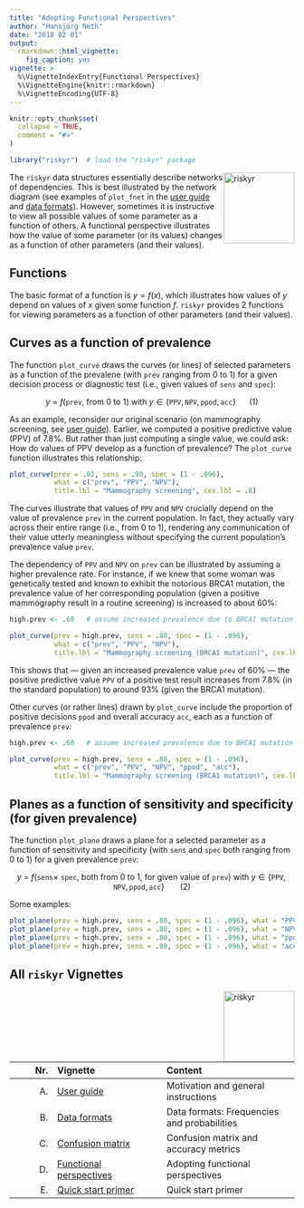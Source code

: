 ```yaml
---
title: "Adopting Functional Perspectives"
author: "Hansjörg Neth"
date: "2018 02 01"
output: 
  rmarkdown::html_vignette: 
    fig_caption: yes
vignette: > 
  %\VignetteIndexEntry{Functional Perspectives}
  %\VignetteEngine{knitr::rmarkdown}
  %\VignetteEncoding{UTF-8}
---
```


```r
knitr::opts_chunk$set(
  collapse = TRUE,
  comment = "#>"
)

library("riskyr")  # load the "riskyr" package
```


<!-- riskyr logo: -->
<a href="https://github.com/hneth/riskyr">
<img src="../inst/pix/riskyr_cube.png" alt="riskyr" style="width: 125px; float: right; border:10;"/>
</a>

<!-- Introduction: --> 

The `riskyr` data structures essentially describe networks of dependencies. 
This is best illustrated by the network diagram (see examples of `plot_fnet` in the 
[user guide](A_user_guide.html) and [data formats](B_data_formats.html)). 
However, sometimes it is instructive to view all possible values of some parameter 
as a function of others. A functional perspective illustrates how the value of 
some parameter (or its values) changes as a function of other parameters 
(and their values). 

## Functions

The basic format of a function is $y = f(x)$, which illustrates how values of $y$ 
depend on values of $x$ given some function $f$. `riskyr` provides 2 functions for 
viewing parameters as a function of other parameters (and their values). 

<!-- 
$$
\begin{aligned}
y \ &= \ f(x)  &  \\
y \ &= \ f(\texttt{prev} \textrm{, from 0 to 1})  \textrm{ with } y \in \{\texttt{PPV}, \texttt{NPV}, \texttt{ppod}, \texttt{acc}\} & (1)  \\
y \ &= \ f(\texttt{sens} \times\ \texttt{spec} \textrm{, both from 0 to 1, for given value of } \texttt{prev}) \textrm{ with } y \in \{\texttt{PPV}, \texttt{NPV}, \texttt{ppod}, \texttt{acc}\} & (2) \\ 
\end{aligned}
$$
-->

## Curves as a function of prevalence

The function `plot_curve` draws the curves (or lines) of selected parameters 
as a function of the prevalene (with `prev` ranging from 0 to 1) 
for a given decision process or diagnostic test (i.e., given values of `sens` and `spec`): 

$$y \ = \ f(\texttt{prev} \textrm{, from 0 to 1})  \textrm{ with } y \in \{\texttt{PPV}, \texttt{NPV}, \texttt{ppod}, \texttt{acc}\}  \ \ \ \ \ \   (1)$$

As an example, reconsider our original scenario (on mammography screening, see [user guide](A_user_guide.html)). Earlier, we computed a positive predictive value (PPV) of 7.8%. But rather than just computing a single value, we could ask: How do values of PPV develop as a function of prevalence? The `plot_curve` function illustrates this relationship: 

```r
plot_curve(prev = .01, sens = .80, spec = (1 - .096), 
           what = c("prev", "PPV", "NPV"), 
           title.lbl = "Mammography screening", cex.lbl = .8)
```

The curves illustrate that values of `PPV` and `NPV` crucially depend on the value of prevalence `prev` in the current population. In fact, they actually vary across their entire range (i.e., from 0 to 1), rendering any communication of their value utterly meaningless without specifying the current population's prevalence value `prev`. 

The dependency of `PPV` and `NPV` on `prev` can be illustrated by assuming a higher prevalence rate. For instance, if we knew that some woman was genetically tested and known to exhibit the notorious BRCA1 mutation, the prevalence value of her corresponding population (given a positive mammography result in a routine screening) is increased to about 60%: 

```r
high.prev <- .60   # assume increased prevalence due to BRCA1 mutation

plot_curve(prev = high.prev, sens = .80, spec = (1 - .096), 
           what = c("prev", "PPV", "NPV"), 
           title.lbl = "Mammography screening (BRCA1 mutation)", cex.lbl = .8)
```

This shows that --- given an increased prevalence value `prev` of 60% --- the positive predictive value `PPV` of a positive test result increases from 7.8% (in the standard population) to around 93% (given the BRCA1 mutation). 

Other curves (or rather lines) drawn by `plot_curve` include the proportion of positive decisions `ppod` and overall accuracy `acc`, 
each as a function of prevalence `prev`:

```r
high.prev <- .60   # assume increased prevalence due to BRCA1 mutation

plot_curve(prev = high.prev, sens = .80, spec = (1 - .096), 
           what = c("prev", "PPV", "NPV", "ppod", "acc"), 
           title.lbl = "Mammography screening (BRCA1 mutation)", cex.lbl = .8)
```


## Planes as a function of sensitivity and specificity (for given prevalence)

The function `plot_plane` draws a plane for a selected parameter as a function of sensitivity and specificity 
(with `sens` and `spec` both ranging from 0 to 1) for a given prevalence `prev`: 

$$y \ = \ f(\texttt{sens} \times\ \texttt{spec} \textrm{, both from 0 to 1, for given value of } \texttt{prev}) \textrm{ with } y \in \{\texttt{PPV}, \texttt{NPV}, \texttt{ppod}, \texttt{acc}\}  \ \ \ \ \ \ \ (2)$$

Some examples:

```r
plot_plane(prev = high.prev, sens = .80, spec = (1 - .096), what = "PPV",  title.lbl = "A. Mammography (BRCA1)", cex.lbl = .8)
plot_plane(prev = high.prev, sens = .80, spec = (1 - .096), what = "NPV",  title.lbl = "B. Mammography (BRCA1)", cex.lbl = .8)
plot_plane(prev = high.prev, sens = .80, spec = (1 - .096), what = "ppod", title.lbl = "C. Mammography (BRCA1)", phi = 45, cex.lbl = .8)
plot_plane(prev = high.prev, sens = .80, spec = (1 - .096), what = "acc",  title.lbl = "D. Mammography (BRCA1)", cex.lbl = .8)
```



## All `riskyr` Vignettes

<!-- riskyr logo: -->
<a href="https://github.com/hneth/riskyr">
<img src="../inst/pix/riskyr_cube.png" alt="riskyr" style="width: 125px; float: right; border:10;"/>
</a>

<!-- Index of vignettes: -->

| Nr.  | Vignette | Content    |        
| ---: |:---------|:-----------|
| A. | [User guide](A_user_guide.html) | Motivation and general instructions | 
| B. | [Data formats](B_data_formats.html) | Data formats: Frequencies and probabilities | 
| C. | [Confusion matrix](C_confusion_matrix.html) | Confusion matrix and accuracy metrics |
| D. | [Functional perspectives](D_functional_perspectives.html) | Adopting functional perspectives |
| E. | [Quick start primer](E_riskyr_primer.html) | Quick start primer |

<!-- eof. -->
